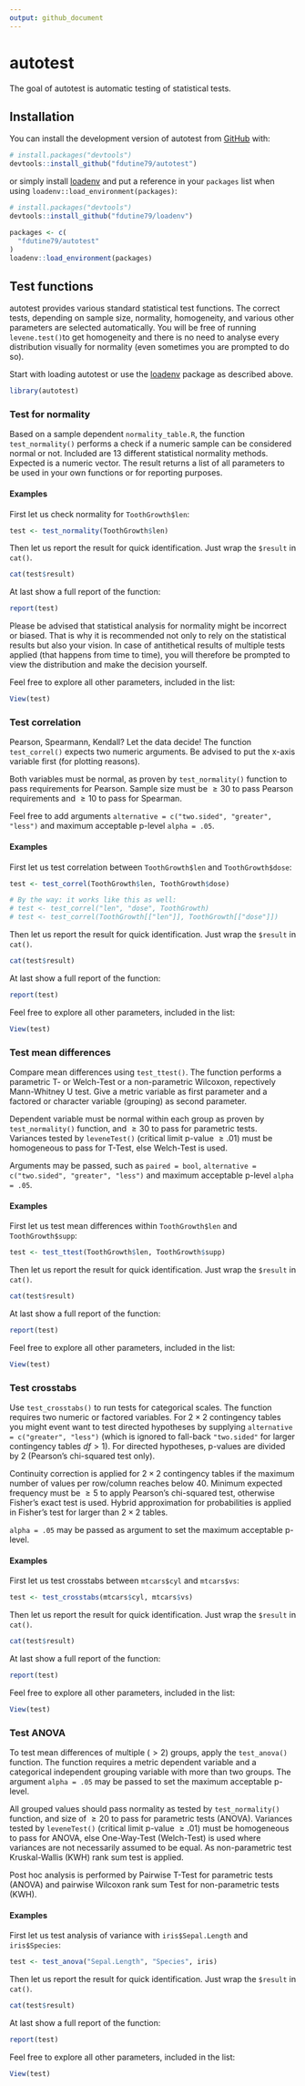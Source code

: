 ```yaml
---
output: github_document
---
```


# autotest

The goal of autotest is automatic testing of statistical tests.

## Installation

You can install the development version of autotest from [GitHub](https://github.com/) with:

``` r
# install.packages("devtools")
devtools::install_github("fdutine79/autotest")
```

or simply install [loadenv](https://github.com/fdutine79/loadenv) and put a reference in your `packages` list when using `loadenv::load_environment(packages)`:

``` r
# install.packages("devtools")
devtools::install_github("fdutine79/loadenv")

packages <- c(
  "fdutine79/autotest"
)
loadenv::load_environment(packages)
```

## Test functions

autotest provides various standard statistical test functions. The correct tests, depending on sample size, normality, homogeneity, and various other parameters are selected automatically. You will be free of running `levene.test()`to get homogeneity and there is no need to analyse every distribution visually for normality (even sometimes you are prompted to do so).

Start with loading autotest or use the [loadenv](https://github.com/fdutine79/loadenv) package as described above.

``` r
library(autotest)
```

### Test for normality

Based on a sample dependent `normality_table.R`, the function `test_normality()` performs a check if a numeric sample can be considered normal or not. Included are 13 different statistical normality methods. Expected is a numeric vector. The result returns a list of all parameters to be used in your own functions or for reporting purposes.

#### Examples

First let us check normality for `ToothGrowth$len`:

``` r
test <- test_normality(ToothGrowth$len)
```

Then let us report the result for quick identification. Just wrap the `$result` in `cat()`.

``` r
cat(test$result)
```

At last show a full report of the function:

``` r
report(test)
```

Please be advised that statistical analysis for normality might be incorrect or biased. That is why it is recommended not only to rely on the statistical results but also your vision. In case of antithetical results of multiple tests applied (that happens from time to time), you will therefore be prompted to view the distribution and make the decision yourself.

Feel free to explore all other parameters, included in the list:

``` r
View(test)
```

### Test correlation

Pearson, Spearmann, Kendall? Let the data decide! The function `test_correl()` expects two numeric arguments. Be advised to put the x-axis variable first (for plotting reasons).

Both variables must be normal, as proven by `test_normality()` function to pass requirements for Pearson. Sample size must be $\ge 30$ to pass Pearson requirements and $\ge 10$ to pass for Spearman.

Feel free to add arguments `alternative = c("two.sided", "greater", "less")` and maximum acceptable p-level `alpha = .05`.

#### Examples

First let us test correlation between `ToothGrowth$len` and `ToothGrowth$dose`:

``` r
test <- test_correl(ToothGrowth$len, ToothGrowth$dose)

# By the way: it works like this as well:
# test <- test_correl("len", "dose", ToothGrowth)
# test <- test_correl(ToothGrowth[["len"]], ToothGrowth[["dose"]])
```

Then let us report the result for quick identification. Just wrap the `$result` in `cat()`.

``` r
cat(test$result)
```

At last show a full report of the function:

``` r
report(test)
```

Feel free to explore all other parameters, included in the list:

``` r
View(test)
```

### Test mean differences

Compare mean differences using `test_ttest()`. The function performs a parametric T- or Welch-Test or a non-parametric Wilcoxon, repectively Mann-Whitney U test. Give a metric variable as first parameter and a factored or character variable (grouping) as second parameter.

Dependent variable must be normal within each group as proven by `test_normality()` function, and $\ge 30$ to pass for parametric tests. Variances tested by `leveneTest()` (critical limit p-value $\ge .01$) must be homogeneous to pass for T-Test, else Welch-Test is used.

Arguments may be passed, such as `paired = bool`, `alternative = c("two.sided", "greater", "less")` and maximum acceptable p-level `alpha = .05`.

#### Examples

First let us test mean differences within `ToothGrowth$len` and `ToothGrowth$supp`:

``` r
test <- test_ttest(ToothGrowth$len, ToothGrowth$supp)
```

Then let us report the result for quick identification. Just wrap the `$result` in `cat()`.

``` r
cat(test$result)
```

At last show a full report of the function:

``` r
report(test)
```

Feel free to explore all other parameters, included in the list:

``` r
View(test)
```

### Test crosstabs

Use `test_crosstabs()` to run tests for categorical scales. The function requires two numeric or factored variables. For $2 \times 2$ contingency tables you might event want to test directed hypotheses by supplying `alternative = c("greater", "less")` (which is ignored to fall-back `"two.sided"` for larger contingency tables $df \gt 1$). For directed hypotheses, p-values are divided by $2$ (Pearson's chi-squared test only).

Continuity correction is applied for $2 \times 2$ contingency tables if the maximum number of values per row/column reaches below $40$. Minimum expected frequency must be $\ge 5$ to apply Pearson's chi-squared test, otherwise Fisher's exact test is used. Hybrid approximation for probabilities is applied in Fisher's test for larger than $2 \times 2$ tables.

`alpha = .05` may be passed as argument to set the maximum acceptable p-level.

#### Examples

First let us test crosstabs between `mtcars$cyl` and `mtcars$vs`:

``` r
test <- test_crosstabs(mtcars$cyl, mtcars$vs)
```

Then let us report the result for quick identification. Just wrap the `$result` in `cat()`.

``` r
cat(test$result)
```

At last show a full report of the function:

``` r
report(test)
```

Feel free to explore all other parameters, included in the list:

``` r
View(test)
```

### Test ANOVA

To test mean differences of multiple ($\gt 2$) groups, apply the `test_anova()` function. The function requires a metric dependent variable and a categorical independent grouping variable with more than two groups. The argument `alpha = .05` may be passed to set the maximum acceptable p-level.

All grouped values should pass normality as tested by `test_normality()` function, and size of $\ge 20$ to pass for parametric tests (ANOVA). Variances tested by `leveneTest()` (critical limit p-value $\ge .01$) must be homogeneous to pass for ANOVA, else One-Way-Test (Welch-Test) is used where variances are not necessarily assumed to be equal. As non-parametric test Kruskal-Wallis (KWH) rank sum test is applied.

Post hoc analysis is performed by Pairwise T-Test for parametric tests (ANOVA) and pairwise Wilcoxon rank sum Test for non-parametric tests (KWH).

#### Examples

First let us test analysis of variance with `iris$Sepal.Length` and `iris$Species`:

``` r
test <- test_anova("Sepal.Length", "Species", iris)
```

Then let us report the result for quick identification. Just wrap the `$result` in `cat()`.

``` r
cat(test$result)
```

At last show a full report of the function:

``` r
report(test)
```

Feel free to explore all other parameters, included in the list:

``` r
View(test)
```
